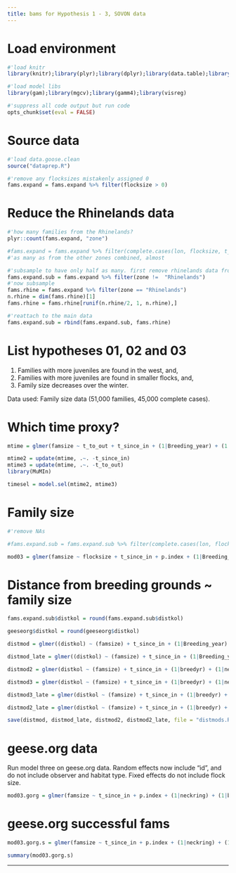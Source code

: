 ```yaml
---
title: bams for Hypothesis 1 - 3, SOVON data
---
```


# Load environment

```r
#'load knitr
library(knitr);library(plyr);library(dplyr);library(data.table);library(purrr);library(ggplot2)

#'load model libs
library(gam);library(mgcv);library(gamm4);library(visreg)

#'suppress all code output but run code
opts_chunk$set(eval = FALSE)
```

# Source data

```r
#'load data.goose.clean
source("dataprep.R")

#'remove any flocksizes mistakenly assigned 0
fams.expand = fams.expand %>% filter(flocksize > 0)

```

# Reduce the Rhinelands data

```r
#'how many families from the Rhinelands?
plyr::count(fams.expand, "zone")

#fams.expand = fams.expand %>% filter(complete.cases(lon, flocksize, t_since_in, p.index, Breeding_year, Observer, Food_type))
#'as many as from the other zones combined, almost

#'subsample to have only half as many. first remove rhinelands data from the frame
fams.expand.sub = fams.expand %>% filter(zone !=  "Rhinelands")
#'now subsample
fams.rhine = fams.expand %>% filter(zone == "Rhinelands")
n.rhine = dim(fams.rhine)[1]
fams.rhine = fams.rhine[runif(n.rhine/2, 1, n.rhine),]

#'reattach to the main data
fams.expand.sub = rbind(fams.expand.sub, fams.rhine)
```


# List hypotheses 01, 02 and 03

1. Families with more juveniles are found in the west, and, 
2. Families with more juveniles are found in smaller flocks, and,
3. Family size decreases over the winter.

Data used: Family size data (51,000 families, 45,000 complete cases).

# Which time proxy?

```r
mtime = glmer(famsize ~ t_to_out + t_since_in + (1|Breeding_year) + (1|Observer) + (1|Food_type), data = fams.expand.sub[runif(10000, 1, dim(fams.expand.sub)[1]),], family = "poisson", na.action = na.omit)

mtime2 = update(mtime, .~. -t_since_in)
mtime3 = update(mtime, .~. -t_to_out)
library(MuMIn)

timesel = model.sel(mtime2, mtime3)
```

# Family size
```r
#'remove NAs

#fams.expand.sub = fams.expand.sub %>% filter(complete.cases(lon, flocksize, t_since_in, p.index, Breeding_year, Observer, Food_type))

mod03 = glmer(famsize ~ flocksize + t_since_in + p.index + (1|Breeding_year) + (1|Observer) + (1|Food_type), data = fams.expand.sub, family = "poisson")
```

# Distance from breeding grounds ~ family size

```r

fams.expand.sub$distkol = round(fams.expand.sub$distkol)

geeseorg$distkol = round(geeseorg$distkol)

distmod = glmer((distkol) ~ (famsize) + t_since_in + (1|Breeding_year) + (1|Food_type) + (1|Observer), data = fams.expand.sub %>% filter(t_since_in < 60), family = "poisson")

distmod_late = glmer((distkol) ~ (famsize) + t_since_in + (1|Breeding_year) + (1|Food_type) + (1|Observer), data = fams.expand.sub %>% filter(t_since_in > 60), family = "poisson")

distmod2 = glmer(distkol ~ (famsize) + t_since_in + (1|breedyr) + (1|neckring), data = geeseorg %>% filter(t_since_in < 60), family = "gaussian")

distmod3 = glmer(distkol ~ (famsize) + t_since_in + (1|breedyr) + (1|neckring), data = geeseorg %>% filter(t_since_in < 60, famsize > 0), family = "gaussian")

distmod3_late = glmer(distkol ~ (famsize) + t_since_in + (1|breedyr) + (1|neckring), data = geeseorg %>% filter(t_since_in > 60, famsize > 0), family = "gaussian")

distmod2_late = glmer(distkol ~ (famsize) + t_since_in + (1|breedyr) + (1|neckring), data = geeseorg %>% filter(t_since_in > 60), family = "gaussian")
```

```r
save(distmod, distmod_late, distmod2, distmod2_late, file = "distmods.Rdata")
```



# geese.org data
Run model three on geese.org data. Random effects now include "id", and do not include observer and habitat type. Fixed effects do not include flock size.

```r
mod03.gorg = glmer(famsize ~ t_since_in + p.index + (1|neckring) + (1|breedyr/neckring), data = geeseorg, family = poisson)
```

# geese.org successful fams

```r
mod03.gorg.s = glmer(famsize ~ t_since_in + p.index + (1|neckring) + (1|breedyr/neckring), data = geeseorg %>% filter(famsize > 0), family = poisson)
```

```r
summary(mod03.gorg.s)
```

---


